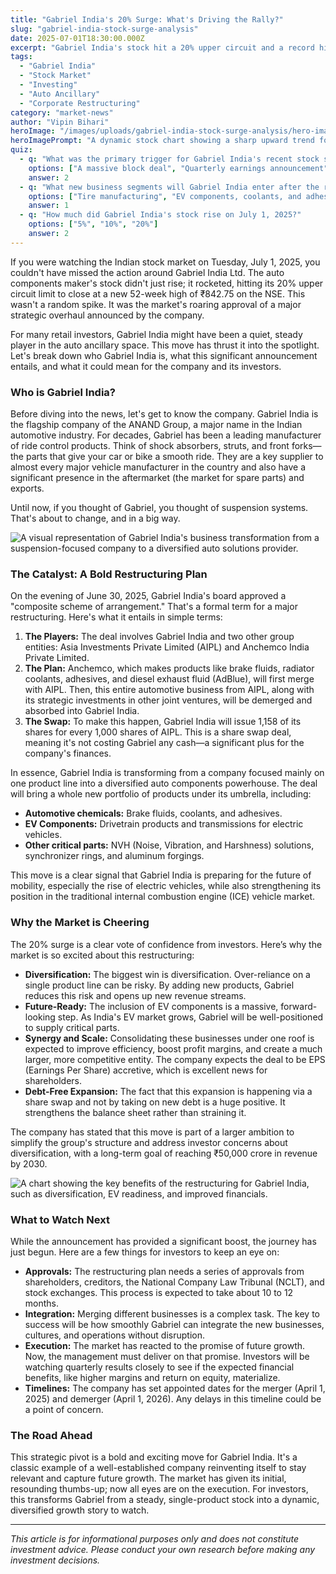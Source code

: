 ```yaml
---
title: "Gabriel India's 20% Surge: What's Driving the Rally?"
slug: "gabriel-india-stock-surge-analysis"
date: 2025-07-01T18:30:00.000Z
excerpt: "Gabriel India's stock hit a 20% upper circuit and a record high. We break down the strategic restructuring that has investors excited and what it means for the company's future."
tags:
  - "Gabriel India"
  - "Stock Market"
  - "Investing"
  - "Auto Ancillary"
  - "Corporate Restructuring"
category: "market-news"
author: "Vipin Bihari"
heroImage: "/images/uploads/gabriel-india-stock-surge-analysis/hero-image.jpg"
heroImagePrompt: "A dynamic stock chart showing a sharp upward trend for Gabriel India, with the company's logo and automotive components in the background."
quiz:
  - q: "What was the primary trigger for Gabriel India's recent stock surge?"
    options: ["A massive block deal", "Quarterly earnings announcement", "A strategic restructuring plan"]
    answer: 2
  - q: "What new business segments will Gabriel India enter after the restructuring?"
    options: ["Tire manufacturing", "EV components, coolants, and adhesives", "Car dealerships"]
    answer: 1
  - q: "How much did Gabriel India's stock rise on July 1, 2025?"
    options: ["5%", "10%", "20%"]
    answer: 2
---
```


If you were watching the Indian stock market on Tuesday, July 1, 2025, you couldn't have missed the action around Gabriel India Ltd. The auto components maker's stock didn't just rise; it rocketed, hitting its 20% upper circuit limit to close at a new 52-week high of ₹842.75 on the NSE. This wasn't a random spike. It was the market's roaring approval of a major strategic overhaul announced by the company.

For many retail investors, Gabriel India might have been a quiet, steady player in the auto ancillary space. This move has thrust it into the spotlight. Let's break down who Gabriel India is, what this significant announcement entails, and what it could mean for the company and its investors.

### Who is Gabriel India?

Before diving into the news, let's get to know the company. Gabriel India is the flagship company of the ANAND Group, a major name in the Indian automotive industry. For decades, Gabriel has been a leading manufacturer of ride control products. Think of shock absorbers, struts, and front forks—the parts that give your car or bike a smooth ride. They are a key supplier to almost every major vehicle manufacturer in the country and also have a significant presence in the aftermarket (the market for spare parts) and exports.

Until now, if you thought of Gabriel, you thought of suspension systems. That's about to change, and in a big way.

![A visual representation of Gabriel India's business transformation from a suspension-focused company to a diversified auto solutions provider.](/images/uploads/gabriel-india-stock-surge-analysis/business-transformation.png)

### The Catalyst: A Bold Restructuring Plan

On the evening of June 30, 2025, Gabriel India's board approved a "composite scheme of arrangement." That's a formal term for a major restructuring. Here's what it entails in simple terms:

1.  **The Players:** The deal involves Gabriel India and two other group entities: Asia Investments Private Limited (AIPL) and Anchemco India Private Limited.
2.  **The Plan:** Anchemco, which makes products like brake fluids, radiator coolants, adhesives, and diesel exhaust fluid (AdBlue), will first merge with AIPL. Then, this entire automotive business from AIPL, along with its strategic investments in other joint ventures, will be demerged and absorbed into Gabriel India.
3.  **The Swap:** To make this happen, Gabriel India will issue 1,158 of its shares for every 1,000 shares of AIPL. This is a share swap deal, meaning it's not costing Gabriel any cash—a significant plus for the company's finances.

In essence, Gabriel India is transforming from a company focused mainly on one product line into a diversified auto components powerhouse. The deal will bring a whole new portfolio of products under its umbrella, including:

*   **Automotive chemicals:** Brake fluids, coolants, and adhesives.
*   **EV Components:** Drivetrain products and transmissions for electric vehicles.
*   **Other critical parts:** NVH (Noise, Vibration, and Harshness) solutions, synchronizer rings, and aluminum forgings.

This move is a clear signal that Gabriel India is preparing for the future of mobility, especially the rise of electric vehicles, while also strengthening its position in the traditional internal combustion engine (ICE) vehicle market.

### Why the Market is Cheering

The 20% surge is a clear vote of confidence from investors. Here’s why the market is so excited about this restructuring:

*   **Diversification:** The biggest win is diversification. Over-reliance on a single product line can be risky. By adding new products, Gabriel reduces this risk and opens up new revenue streams.
*   **Future-Ready:** The inclusion of EV components is a massive, forward-looking step. As India's EV market grows, Gabriel will be well-positioned to supply critical parts.
*   **Synergy and Scale:** Consolidating these businesses under one roof is expected to improve efficiency, boost profit margins, and create a much larger, more competitive entity. The company expects the deal to be EPS (Earnings Per Share) accretive, which is excellent news for shareholders.
*   **Debt-Free Expansion:** The fact that this expansion is happening via a share swap and not by taking on new debt is a huge positive. It strengthens the balance sheet rather than straining it.

The company has stated that this move is part of a larger ambition to simplify the group's structure and address investor concerns about diversification, with a long-term goal of reaching ₹50,000 crore in revenue by 2030.

![A chart showing the key benefits of the restructuring for Gabriel India, such as diversification, EV readiness, and improved financials.](/images/uploads/gabriel-india-stock-surge-analysis/restructuring-benefits.png)

### What to Watch Next

While the announcement has provided a significant boost, the journey has just begun. Here are a few things for investors to keep an eye on:

*   **Approvals:** The restructuring plan needs a series of approvals from shareholders, creditors, the National Company Law Tribunal (NCLT), and stock exchanges. This process is expected to take about 10 to 12 months.
*   **Integration:** Merging different businesses is a complex task. The key to success will be how smoothly Gabriel can integrate the new businesses, cultures, and operations without disruption.
*   **Execution:** The market has reacted to the promise of future growth. Now, the management must deliver on that promise. Investors will be watching quarterly results closely to see if the expected financial benefits, like higher margins and return on equity, materialize.
*   **Timelines:** The company has set appointed dates for the merger (April 1, 2025) and demerger (April 1, 2026). Any delays in this timeline could be a point of concern.

### The Road Ahead

This strategic pivot is a bold and exciting move for Gabriel India. It's a classic example of a well-established company reinventing itself to stay relevant and capture future growth. The market has given its initial, resounding thumbs-up; now all eyes are on the execution. For investors, this transforms Gabriel from a steady, single-product stock into a dynamic, diversified growth story to watch.

***

*This article is for informational purposes only and does not constitute investment advice. Please conduct your own research before making any investment decisions.*